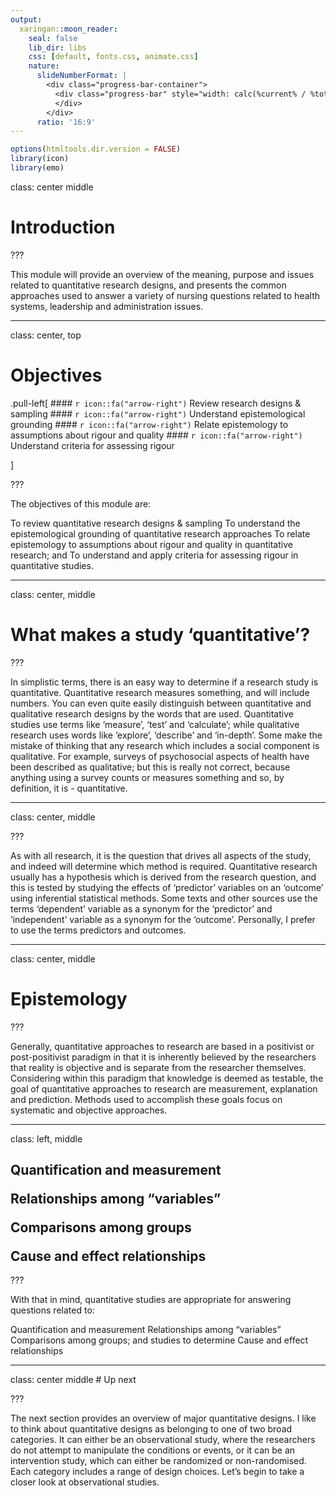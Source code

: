 ```yaml
---
output:
  xaringan::moon_reader:
    seal: false
    lib_dir: libs
    css: [default, fonts.css, animate.css]
    nature:
      slideNumberFormat: |
        <div class="progress-bar-container">
          <div class="progress-bar" style="width: calc(%current% / %total% * 100%);">
          </div>
        </div>
      ratio: '16:9'
---
```


```r
options(htmltools.dir.version = FALSE)
library(icon)
library(emo)
```

class: center middle

# Introduction


???
 

This module will provide an overview of the meaning, purpose and issues related to quantitative research designs, and presents the common approaches used to answer a variety of nursing questions related to health systems, leadership and administration issues.

---


class: center, top

# Objectives

<div align="left">
.pull-left[
#### `r icon::fa("arrow-right")` Review research designs & sampling 
#### `r icon::fa("arrow-right")` Understand epistemological grounding
#### `r icon::fa("arrow-right")` Relate epistemology to assumptions about rigour and quality
#### `r icon::fa("arrow-right")` Understand criteria for assessing rigour

]

</div>

???


The objectives of this module are:

To review quantitative research designs & sampling 
To understand the epistemological grounding of quantitative research approaches 
To relate epistemology to assumptions about rigour and quality in quantitative research; and
To understand and apply criteria for assessing rigour in quantitative studies.

---

class: center, middle

# What makes a study 'quantitative'?

???

In simplistic terms, there is an easy way to determine if a research study is quantitative. Quantitative research measures something, and will include numbers. You can even quite easily distinguish between quantitative and qualitative research designs by the words that are used. Quantitative studies use terms like ‘measure’, ‘test’ and ‘calculate’; while qualitative research uses words like ‘explore’, ‘describe’ and ‘in-depth’. Some make the mistake of thinking that any research which includes a social component is qualitative. For example, surveys of psychosocial aspects of health have been described as qualitative; but this is really not correct, because anything using a survey counts or measures something and so, by definition, it is - quantitative.


---

class: center, middle

???

As with all research, it is the  question that drives all aspects of the study, and indeed will determine which method is required. Quantitative research usually has a hypothesis which is derived from the research question, and this is tested by studying the effects of ‘predictor’ variables on an ‘outcome’ using inferential statistical methods. Some texts and other sources use the terms 'dependent' variable as a synonym for the 'predictor' and 'independent' variable as a synonym for the 'outcome'. Personally, I prefer to use the terms predictors and outcomes. 

---

class: center, middle


# Epistemology

???

Generally, quantitative approaches to research are based in a positivist or post-positivist paradigm in that it is inherently believed by the researchers that reality is objective and is separate from the researcher themselves. Considering within this paradigm that knowledge is deemed as testable, the goal of quantitative approaches to research are measurement, explanation and prediction. Methods used to accomplish these goals focus on systematic and objective approaches. 


---

class: left, middle
<div>
<h2>
Quantification and measurement

Relationships among “variables”

Comparisons among groups

Cause and effect relationships
</h2>
<div>

???


With that in mind, quantitative studies are appropriate for answering questions related to:

Quantification and measurement
Relationships among “variables”
Comparisons among groups; and
studies to determine Cause and effect relationships


---

class: center middle
# Up next

???

The next section provides an overview of major quantitative designs. I like to think about quantitative designs as belonging to one of two broad categories. It can either be an observational study, where the researchers do not attempt to manipulate the conditions or events, or it can be an intervention study, which can either be randomized or  non-randomised. Each category includes a range of design choices. Let's begin to take a closer look at observational studies.




